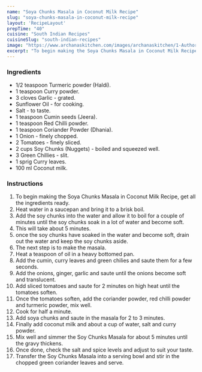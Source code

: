 ---
name: "Soya Chunks Masala in Coconut Milk Recipe"
slug: "soya-chunks-masala-in-coconut-milk-recipe"
layout: 'RecipeLayout'
prepTime: "40"
cuisine: "South Indian Recipes"
cuisineSlug: "south-indian-recipes"
image: "https://www.archanaskitchen.com/images/archanaskitchen/1-Author/Farrukh_Aziz_Ansari/Soya_Chunks_Masala_in_Coconut_Milk_Recipe-1.jpg"
excerpt: "To begin making the Soya Chunks Masala in Coconut Milk Recipe, get all the ingredients ready"
---

### Ingredients

- 1/2 teaspoon Turmeric powder (Haldi).
- 1 teaspoon Curry powder.
- 3 cloves Garlic - grated.
- Sunflower Oil - for cooking.
- Salt - to taste.
- 1 teaspoon Cumin seeds (Jeera).
- 1 teaspoon Red Chilli powder.
- 1 teaspoon Coriander Powder (Dhania).
- 1 Onion - finely chopped.
- 2 Tomatoes - finely sliced.
- 2 cups Soy Chunks (Nuggets) - boiled and squeezed well.
- 3 Green Chillies - slit.
- 1 sprig Curry leaves.
- 100 ml Coconut milk.

### Instructions

1. To begin making the Soya Chunks Masala in Coconut Milk Recipe, get all the ingredients ready.
1. Heat water in a saucepan and bring it to a brisk boil.
1. Add the soy chunks into the water and allow it to boil for a couple of minutes until the soy chunks soak in a lot of water and become soft.
1. This will take about 5 minutes.
1. once the soy chunks have soaked in the water and become soft, drain out the water and keep the soy chunks aside.
1. The next step is to make the masala.
1. Heat a teaspoon of oil in a heavy bottomed pan.
1. Add the cumin, curry leaves and green chilies and saute them for a few seconds.
1.  Add the onions, ginger, garlic and saute until the onions become soft and translucent.
1. Add sliced tomatoes and saute for 2 minutes on high heat until the tomatoes soften.
1. Once the tomatoes soften, add the coriander powder, red chilli powder and turmeric powder, mix well.
1. Cook for half a minute.
1. Add soya chunks and saute in the masala for 2 to 3 minutes.
1. Finally add coconut milk and about a cup of water, salt and curry powder.
1. Mix well and simmer the Soy Chunks Masala for about 5 minutes until the gravy thickens.
1. Once done, check the salt and spice levels and adjust to suit your taste.
1. Transfer the Soy Chunks Masala into a serving bowl and stir in the chopped green coriander leaves and serve.
